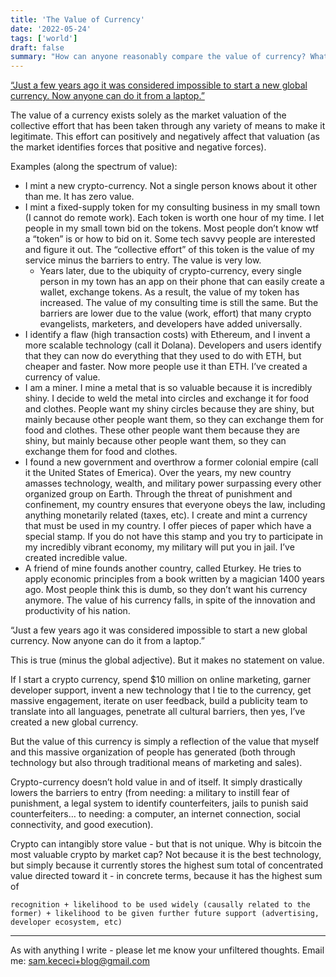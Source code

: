 ```yaml
---
title: 'The Value of Currency'
date: '2022-05-24'
tags: ['world']
draft: false
summary: "How can anyone reasonably compare the value of currency? What does value mean?"
---
```


[“Just a few years ago it was considered impossible to start a new global currency. Now anyone can do it from a laptop.”](https://1729.com/)

The value of a currency exists solely as the market valuation of the collective effort that has been taken through any variety of means to make it legitimate. This effort can positively and negatively affect that valuation (as the market identifies forces that positive and negative forces).

Examples (along the spectrum of value):

- I mint a new crypto-currency. Not a single person knows about it other than me. It has zero value.
- I mint a fixed-supply token for my consulting business in my small town (I cannot do remote work). 
Each token is worth one hour of my time. I let people in my small town bid on the tokens. Most people don’t know wtf a “token” is or how to bid on it. 
Some tech savvy people are interested and figure it out. The “collective effort” of this token is the value of my service minus the barriers to entry. The value is very low.
    - Years later, due to the ubiquity of crypto-currency, every single person in my town has an app on their phone that can easily create a wallet, exchange tokens. 
    As a result, the value of my token has increased. The value of my consulting time is still the same. 
    But the barriers are lower due to the value (work, effort) that many crypto evangelists, marketers, and developers have added universally.
- I identify a flaw (high transaction costs) with Ethereum, and I invent a more scalable technology (call it Dolana). 
Developers and users identify that they can now do everything that they used to do with ETH, but cheaper and faster. Now more people use it than ETH. I’ve created a currency of value.
- I am a miner. I mine a metal that is so valuable because it is incredibly shiny. I decide to weld the metal into circles and exchange it for food and clothes. 
People want my shiny circles because they are shiny, but mainly because other people want them, so they can exchange them for food and clothes. 
These other people want them because they are shiny, but mainly because other people want them, so they can exchange them for food and clothes.
- I found a new government and overthrow a former colonial empire (call it the United States of Emerica). Over the years, my new country amasses technology, wealth, and military power surpassing every other organized group on Earth. 
Through the threat of punishment and confinement, my country ensures that everyone obeys the law, including anything monetarily related (taxes, etc). I create and mint a currency that must be used in my country. I offer pieces of paper which have a special stamp. 
If you do not have this stamp and you try to participate in my incredibly vibrant economy, my military will put you in jail. I’ve created incredible value.
- A friend of mine founds another country, called Eturkey. He tries to apply economic principles from a book written by a magician 1400 years ago. Most people think this is dumb, so they don’t want his currency anymore. 
The value of his currency falls, in spite of the innovation and productivity of his nation.

“Just a few years ago it was considered impossible to start a new global currency. Now anyone can do it from a laptop.”

This is true (minus the global adjective). But it makes no statement on value.

If I start a crypto currency, spend $10 million on online marketing, garner developer support, invent a new technology that I tie to the currency, get massive engagement, iterate on user feedback, build a publicity team to translate into all languages, penetrate all cultural barriers, then yes, I’ve created a new global currency.

But the value of this currency is simply a reflection of the value that myself and this massive organization of people has generated (both through technology but also through traditional means of marketing and sales). 

Crypto-currency doesn’t hold value in and of itself. 
It simply drastically lowers the barriers to entry 
(from needing: a military to instill fear of punishment, a legal system to identify counterfeiters, jails to punish said counterfeiters… to needing: a computer, an internet connection, social connectivity, and good execution).

Crypto can intangibly store value - but that is not unique. 
Why is bitcoin the most valuable crypto by market cap? 
Not because it is the best technology, but simply because it currently stores the highest sum total of concentrated value directed toward it - in concrete terms, because it has the highest sum of
```
recognition + likelihood to be used widely (causally related to the former) + likelihood to be given further future support (advertising, developer ecosystem, etc)
```

---
As with anything I write - please let me know your unfiltered thoughts. Email me: sam.kececi+blog@gmail.com
